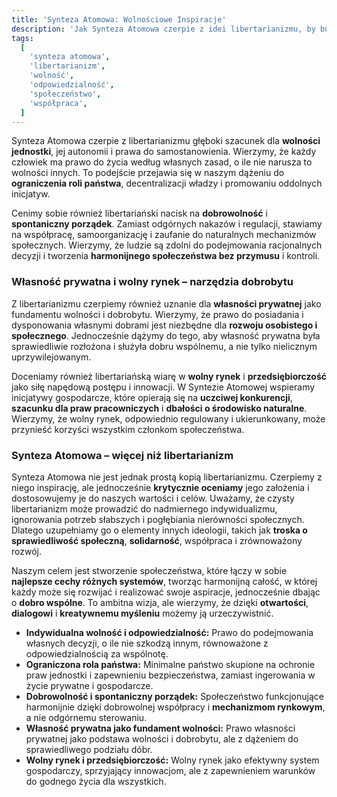 ```yaml
---
title: 'Synteza Atomowa: Wolnościowe Inspiracje'
description: 'Jak Synteza Atomowa czerpie z idei libertarianizmu, by budować bardziej otwarte, sprawiedliwe i innowacyjne społeczeństwo.'
tags:
  [
    'synteza atomowa',
    'libertarianizm',
    'wolność',
    'odpowiedzialność',
    'społeczeństwo',
    'współpraca',
  ]
---
```


Synteza Atomowa czerpie z libertarianizmu głęboki szacunek dla **wolności jednostki**, jej autonomii i prawa do samostanowienia. Wierzymy, że każdy człowiek ma prawo do życia według własnych zasad, o ile nie narusza to wolności innych. To podejście przejawia się w naszym dążeniu do **ograniczenia roli państwa**, decentralizacji władzy i promowaniu oddolnych inicjatyw.

Cenimy sobie również libertariański nacisk na **dobrowolność** i **spontaniczny porządek**. Zamiast odgórnych nakazów i regulacji, stawiamy na współpracę, samoorganizację i zaufanie do naturalnych mechanizmów społecznych. Wierzymy, że ludzie są zdolni do podejmowania racjonalnych decyzji i tworzenia **harmonijnego społeczeństwa bez przymusu** i kontroli.

### Własność prywatna i wolny rynek – narzędzia dobrobytu

Z libertarianizmu czerpiemy również uznanie dla **własności prywatnej** jako fundamentu wolności i dobrobytu. Wierzymy, że prawo do posiadania i dysponowania własnymi dobrami jest niezbędne dla **rozwoju osobistego i społecznego**. Jednocześnie dążymy do tego, aby własność prywatna była sprawiedliwie rozłożona i służyła dobru wspólnemu, a nie tylko nielicznym uprzywilejowanym.

Doceniamy również libertariańską wiarę w **wolny rynek** i **przedsiębiorczość** jako siłę napędową postępu i innowacji. W Syntezie Atomowej wspieramy inicjatywy gospodarcze, które opierają się na **uczciwej konkurencji**, **szacunku dla praw pracowniczych** i **dbałości o środowisko naturalne**. Wierzymy, że wolny rynek, odpowiednio regulowany i ukierunkowany, może przynieść korzyści wszystkim członkom społeczeństwa.

### Synteza Atomowa – więcej niż libertarianizm

Synteza Atomowa nie jest jednak prostą kopią libertarianizmu. Czerpiemy z niego inspirację, ale jednocześnie **krytycznie oceniamy** jego założenia i dostosowujemy je do naszych wartości i celów. Uważamy, że czysty libertarianizm może prowadzić do nadmiernego indywidualizmu, ignorowania potrzeb słabszych i pogłębiania nierówności społecznych. Dlatego uzupełniamy go o elementy innych ideologii, takich jak **troska o sprawiedliwość społeczną**, **solidarność**, współpraca i zrównoważony rozwój.

Naszym celem jest stworzenie społeczeństwa, które łączy w sobie **najlepsze cechy różnych systemów**, tworząc harmonijną całość, w której każdy może się rozwijać i realizować swoje aspiracje, jednocześnie dbając o **dobro wspólne**. To ambitna wizja, ale wierzymy, że dzięki **otwartości**, **dialogowi** i **kreatywnemu myśleniu** możemy ją urzeczywistnić.

- **Indywidualna wolność i odpowiedzialność:** Prawo do podejmowania własnych decyzji, o ile nie szkodzą innym, równoważone z odpowiedzialnością za wspólnotę.
- **Ograniczona rola państwa:** Minimalne państwo skupione na ochronie praw jednostki i zapewnieniu bezpieczeństwa, zamiast ingerowania w życie prywatne i gospodarcze.
- **Dobrowolność i spontaniczny porządek:** Społeczeństwo funkcjonujące harmonijnie dzięki dobrowolnej współpracy i **mechanizmom rynkowym**, a nie odgórnemu sterowaniu.
- **Własność prywatna jako fundament wolności:** Prawo własności prywatnej jako podstawa wolności i dobrobytu, ale z dążeniem do sprawiedliwego podziału dóbr.
- **Wolny rynek i przedsiębiorczość:** Wolny rynek jako efektywny system gospodarczy, sprzyjający innowacjom, ale z zapewnieniem warunków do godnego życia dla wszystkich.
